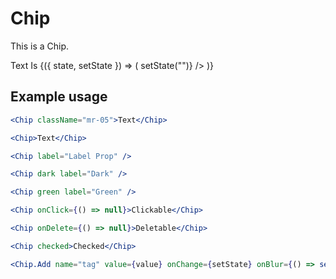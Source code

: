 
<Meta title="Components|Chip" />

# Chip

This is a Chip.

<Story name="Chip">
  <div>
    <Chip className="mr-05">Text Is</Chip>
    <StoryHelpers.Margin />
    <StoryHelpers.StateContainer defaultState="">
      {({ state, setState }) => (
        <Chip.Add
          name="tag"
          value={state}
          onChange={setState}
          onBlur={() => setState("")}
        />
      )}
    </StoryHelpers.StateContainer>
  </div>
</Story>

## Example usage

```jsx
<Chip className="mr-05">Text</Chip>

<Chip>Text</Chip>

<Chip label="Label Prop" />

<Chip dark label="Dark" />

<Chip green label="Green" />

<Chip onClick={() => null}>Clickable</Chip>

<Chip onDelete={() => null}>Deletable</Chip>

<Chip checked>Checked</Chip>

<Chip.Add name="tag" value={value} onChange={setState} onBlur={() => setState("")} />
```

<Props of={Chip} />
